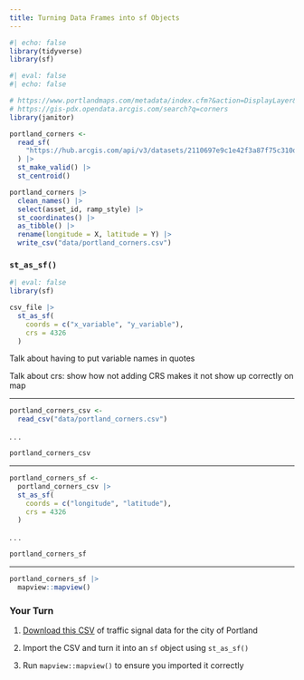```yaml
---
title: Turning Data Frames into sf Objects
---
```


```r
#| echo: false
library(tidyverse)
library(sf)
```

```r
#| eval: false
#| echo: false

# https://www.portlandmaps.com/metadata/index.cfm?&action=DisplayLayer&LayerID=52777
# https://gis-pdx.opendata.arcgis.com/search?q=corners
library(janitor)

portland_corners <-
  read_sf(
    "https://hub.arcgis.com/api/v3/datasets/2110697e9c1e42f3a87f75c310da64f1_78/downloads/data?format=geojson&spatialRefId=4326&where=1%3D1"
  ) |>
  st_make_valid() |>
  st_centroid()

portland_corners |>
  clean_names() |>
  select(asset_id, ramp_style) |>
  st_coordinates() |>
  as_tibble() |>
  rename(longitude = X, latitude = Y) |>
  write_csv("data/portland_corners.csv")
```

### `st_as_sf()`

```r
#| eval: false
library(sf)

csv_file |>
  st_as_sf(
    coords = c("x_variable", "y_variable"),
    crs = 4326
  )
```

::: {.notes}
Talk about having to put variable names in quotes

Talk about crs: show how not adding CRS makes it not show up correctly on map
:::

---

```r
portland_corners_csv <-
  read_csv("data/portland_corners.csv")
```

. . .
```r
portland_corners_csv
```

---

```r
portland_corners_sf <-
  portland_corners_csv |>
  st_as_sf(
    coords = c("longitude", "latitude"),
    crs = 4326
  )
```


. . .

```r
portland_corners_sf
```

---

```r
portland_corners_sf |>
  mapview::mapview()
```

### Your Turn {.your-turn}

1. [Download this CSV](https://raw.githubusercontent.com/rfortherestofus/mapping-with-r-v2/refs/heads/main/data/portland_traffic_signals.csv) of traffic signal data for the city of Portland

1. Import the CSV and turn it into an `sf` object using `st_as_sf()`

1. Run `mapview::mapview()` to ensure you imported it correctly